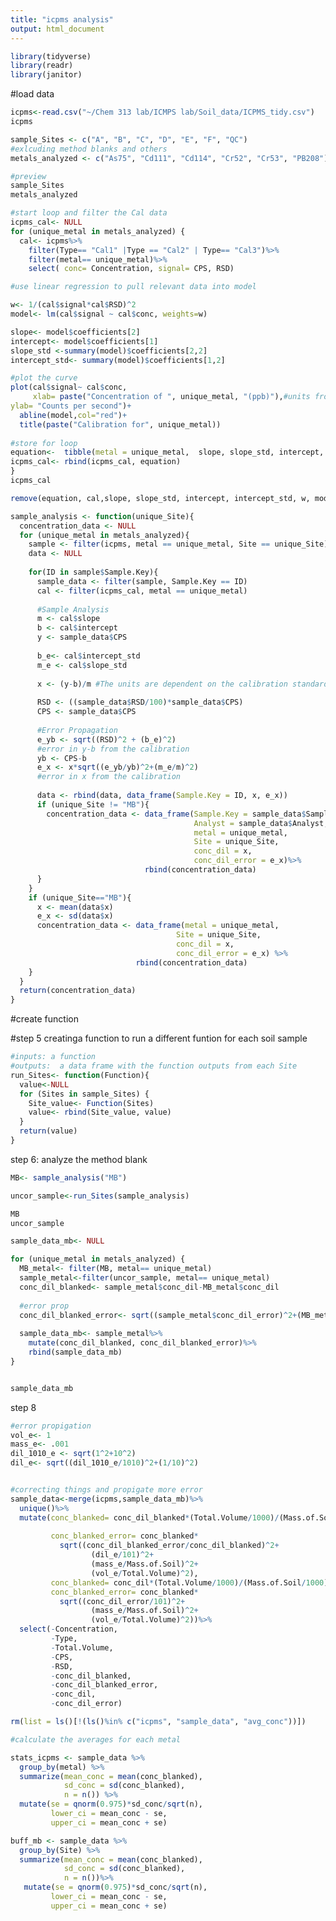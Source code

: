```yaml
---
title: "icpms analysis"
output: html_document
---
```


```r
library(tidyverse)
library(readr)
library(janitor)

```

#load data
```r
icpms<-read.csv("~/Chem 313 lab/ICMPS lab/Soil_data/ICPMS_tidy.csv")
icpms
```

```r
sample_Sites <- c("A", "B", "C", "D", "E", "F", "QC")
#exlcuding method blanks and others
metals_analyzed <- c("As75", "Cd111", "Cd114", "Cr52", "Cr53", "PB208")

#preview
sample_Sites
metals_analyzed

```

```r
#start loop and filter the Cal data
icpms_cal<- NULL
for (unique_metal in metals_analyzed) {
  cal<- icpms%>%
    filter(Type== "Cal1" |Type == "Cal2" | Type== "Cal3")%>%
    filter(metal== unique_metal)%>%
    select( conc= Concentration, signal= CPS, RSD)

#use linear regression to pull relevant data into model

w<- 1/(cal$signal*cal$RSD)^2
model<- lm(cal$signal ~ cal$conc, weights=w)

slope<- model$coefficients[2]
intercept<- model$coefficients[1]
slope_std <-summary(model)$coefficients[2,2]
intercept_std<- summary(model)$coefficients[1,2]

#plot the curve
plot(cal$signal~ cal$conc,
     xlab= paste("Concentration of ", unique_metal, "(ppb)"),#units from the standard(ug/L)
ylab= "Counts per second")+
  abline(model,col="red")+
  title(paste("Calibration for", unique_metal))
     
#store for loop
equation<-  tibble(metal = unique_metal,  slope, slope_std, intercept, intercept_std)
icpms_cal<- rbind(icpms_cal, equation)
}
icpms_cal

remove(equation, cal,slope, slope_std, intercept, intercept_std, w, model, unique_metal)
```
```r
sample_analysis <- function(unique_Site){
  concentration_data <- NULL
  for (unique_metal in metals_analyzed){
    sample <- filter(icpms, metal == unique_metal, Site == unique_Site)
    data <- NULL 
    
    for(ID in sample$Sample.Key){ 
      sample_data <- filter(sample, Sample.Key == ID)
      cal <- filter(icpms_cal, metal == unique_metal) 
  
      #Sample Analysis 
      m <- cal$slope 
      b <- cal$intercept 
      y <- sample_data$CPS
  
      b_e<- cal$intercept_std
      m_e <- cal$slope_std
  
      x <- (y-b)/m #The units are dependent on the calibration standards (Kg/mL)
      
      RSD <- ((sample_data$RSD/100)*sample_data$CPS)
      CPS <- sample_data$CPS
  
      #Error Propagation
      e_yb <- sqrt((RSD)^2 + (b_e)^2) 
      #error in y-b from the calibration
      yb <- CPS-b
      e_x <- x*sqrt((e_yb/yb)^2+(m_e/m)^2)
      #error in x from the calibration
      
      data <- rbind(data, data_frame(Sample.Key = ID, x, e_x)) 
      if (unique_Site != "MB"){
        concentration_data <- data_frame(Sample.Key = sample_data$Sample.Key,
                                         Analyst = sample_data$Analyst,
                                         metal = unique_metal,
                                         Site = unique_Site,
                                         conc_dil = x, 
                                         conc_dil_error = e_x)%>%
                              rbind(concentration_data)
      }
    }
    if (unique_Site=="MB"){
      x <- mean(data$x)
      e_x <- sd(data$x)
      concentration_data <- data_frame(metal = unique_metal,
                                     Site = unique_Site, 
                                     conc_dil = x,
                                     conc_dil_error = e_x) %>%
                            rbind(concentration_data)
    }
  }
  return(concentration_data)
}
```

#create function 


#step  5 creatinga function to run a different funtion for each soil sample
```r
#inputs: a function
#outputs:  a data frame with the function outputs from each Site
run_Sites<- function(Function){
  value<-NULL
  for (Sites in sample_Sites) {
    Site_value<- Function(Sites)
    value<- rbind(Site_value, value)
  }
  return(value)
}
```

step 6: analyze the method blank
```r
MB<- sample_analysis("MB")

uncor_sample<-run_Sites(sample_analysis)

MB
uncor_sample
```

```r

sample_data_mb<- NULL

for (unique_metal in metals_analyzed) {
  MB_metal<- filter(MB, metal== unique_metal)
  sample_metal<-filter(uncor_sample, metal== unique_metal)
  conc_dil_blanked<- sample_metal$conc_dil-MB_metal$conc_dil
  
  #error prop
  conc_dil_blanked_error<- sqrt((sample_metal$conc_dil_error)^2+(MB_metal$conc_dil_error)^2)
  
  sample_data_mb<- sample_metal%>%
    mutate(conc_dil_blanked, conc_dil_blanked_error)%>%
    rbind(sample_data_mb)
}


sample_data_mb
```
step 8
```r
#error propigation
vol_e<- 1
mass_e<- .001
dil_1010_e <- sqrt(1^2+10^2)
dil_e<- sqrt((dil_1010_e/1010)^2+(1/10)^2)


#correcting things and propigate more error
sample_data<-merge(icpms,sample_data_mb)%>%
  unique()%>%
  mutate(conc_blanked= conc_dil_blanked*(Total.Volume/1000)/(Mass.of.Soil/1000)*101,
         
         conc_blanked_error= conc_blanked*
           sqrt((conc_dil_blanked_error/conc_dil_blanked)^2+
                  (dil_e/101)^2+
                  (mass_e/Mass.of.Soil)^2+
                  (vol_e/Total.Volume)^2),
         conc_blanked= conc_dil*(Total.Volume/1000)/(Mass.of.Soil/1000)*101,
         conc_blanked_error= conc_blanked*
           sqrt((conc_dil_error/101)^2+
                  (mass_e/Mass.of.Soil)^2+
                  (vol_e/Total.Volume)^2))%>%
  select(-Concentration,
         -Type,
         -Total.Volume,
         -CPS,
         -RSD,
         -conc_dil_blanked,
         -conc_dil_blanked_error, 
         -conc_dil,
         -conc_dil_error)
```

```r
rm(list = ls()[!(ls()%in% c("icpms", "sample_data", "avg_conc"))])
```

```r
#calculate the averages for each metal

stats_icpms <- sample_data %>%
  group_by(metal) %>%
  summarize(mean_conc = mean(conc_blanked),
            sd_conc = sd(conc_blanked),
            n = n()) %>%
  mutate(se = qnorm(0.975)*sd_conc/sqrt(n),
         lower_ci = mean_conc - se,
         upper_ci = mean_conc + se)
```
```r
buff_mb <- sample_data %>%
  group_by(Site) %>%
  summarize(mean_conc = mean(conc_blanked),
            sd_conc = sd(conc_blanked),
            n = n())%>%
   mutate(se = qnorm(0.975)*sd_conc/sqrt(n),
         lower_ci = mean_conc - se,
         upper_ci = mean_conc + se)

```

